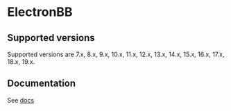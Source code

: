 # ElectronBB

## Supported versions

Supported versions are 7.x, 8.x, 9.x, 10.x, 11.x, 12.x, 13.x, 14.x, 15.x, 16.x, 17.x, 18.x, 19.x.

## Documentation

See [docs](/docs/Intro)